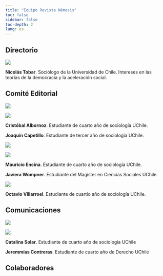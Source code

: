 ```yaml
---
title: "Equipo Revista Némesis"
toc: false
sidebar: false
toc-depth: 2
lang: es
---
```


## Directorio

::: {layout="[40,60]" layout-valign="center"}
![](images/nicolas_tobar.png)

**Nicolás Tobar**. Sociólogo de la Universidad de Chile. Intereses en las teorías de la democracia y la aceleración social.
:::

## Comité Editorial

::: {layout-ncol="2" layout-halign="center"}
![](images/cristobal_albornoz.png)

![](images/anonymous_dalle.png)

**Cristóbal Albornoz**. Estudiante de cuarto año de sociología UChile.

**Joaquín Capetillo**. Estudiante de tercer año de sociología UChile.

![](images/mauricio_enc.png)

![](images/anonymous_dalle.png)

**Mauricio Encina**. Estudiante de cuarto año de sociología UChile.

**Javiera Wömpner**. Estudiante del Magíster en Ciencias Sociales UChile.

![](images/anonymous_dalle.png)

**Octavio Villarroel**. Estudiante de cuartio año de sociología UChile.


:::

## Comunicaciones

::: {layout-ncol="2"}
![](images/cata_solar.png)

![](images/jeremmias.png)

**Catalina Solar**. Estudiante de cuarto año de sociología UChile

**Jeremmías Contreras**. Estudiante de cuarto año de Derecho UChile
:::

## Colaboradores

